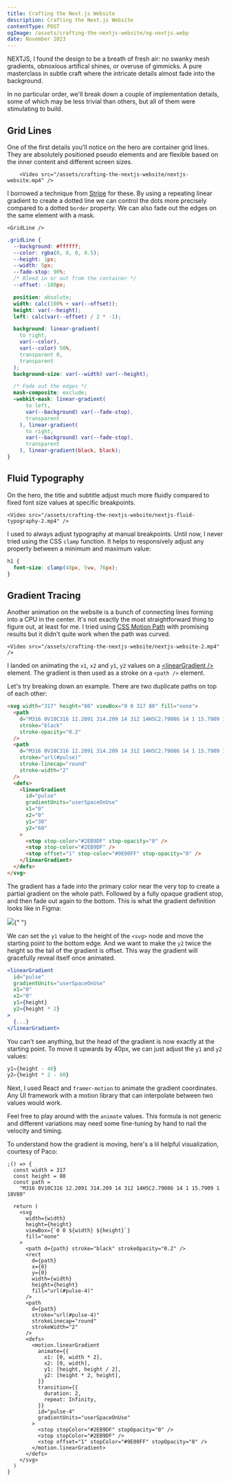 ```yaml
---
title: Crafting the Next.js Website
description: Crafting the Next.js Website
contentType: POST
ogImage: /assets/crafting-the-nextjs-website/og-nextjs.webp
date: November 2023
---
```



NEXTJS, I found the design to be a breath of fresh air: no swanky mesh gradients, obnoxious artifical shines, or overuse of gimmicks. A pure masterclass in subtle craft where the intricate details almost fade into the background.

In no particular order, we'll break down a couple of implementation details, some of which may be less trivial than others, but all of them were stimulating to build.

## Grid Lines

One of the first details you'll notice on the hero are container grid lines. They are absolutely positioned pseudo elements and are flexible based on the inner content and different screen sizes.

        <Video src="/assets/crafting-the-nextjs-website/nextjs-website.mp4" />

I borrowed a technique from [Stripe](https://stripe.com) for these. By using a repeating linear gradient to create a dotted line we can control the dots more precisely compared to a dotted `border` property. We can also fade out the edges on the same element with a mask.

    <GridLine />

```css
.gridLine {
  --background: #ffffff;
  --color: rgba(0, 0, 0, 0.5);
  --height: 1px;
  --width: 5px;
  --fade-stop: 90%;
  /* Bleed in or out from the container */
  --offset: -100px;

  position: absolute;
  width: calc(100% + var(--offset));
  height: var(--height);
  left: calc(var(--offset) / 2 * -1);

  background: linear-gradient(
    to right,
    var(--color),
    var(--color) 50%,
    transparent 0,
    transparent
  );
  background-size: var(--width) var(--height);

  /* Fade out the edges */
  mask-composite: exclude;
  -webkit-mask: linear-gradient(
      to left,
      var(--background) var(--fade-stop),
      transparent
    ), linear-gradient(
      to right,
      var(--background) var(--fade-stop),
      transparent
    ), linear-gradient(black, black);
}
```

## Fluid Typography

On the hero, the title and subtitle adjust much more fluidly compared to fixed font size values at specific breakpoints.

    <Video src="/assets/crafting-the-nextjs-website/nextjs-fluid-typography-2.mp4" />

I used to always adjust typography at manual breakpoints. Until now, I never tried using the CSS `clamp` function. It helps to responsively adjust any property between a minimum and maximum value:

```css
h1 {
  font-size: clamp(48px, 5vw, 76px);
}
```

## Gradient Tracing

Another animation on the website is a bunch of connecting lines forming into a CPU in the center. It's not exactly the most straightforward thing to figure out, at least for me. I tried using [CSS Motion Path](https://developer.mozilla.org/en-US/docs/Web/CSS/CSS_Motion_Path) with promising results but it didn't quite work when the path was curved.

    <Video src="/assets/crafting-the-nextjs-website/nextjs-website-2.mp4" />

I landed on animating the `x1`, `x2` and `y1`, `y2` values on a [\<linearGradient /\>](https://developer.mozilla.org/en-US/docs/Web/SVG/Element/linearGradient) element. The gradient is then used as a stroke on a `<path />` element.

Let's try breaking down an example. There are two duplicate paths on top of each other:
<DuplicatePaths />

```html
<svg width="317" height="80" viewBox="0 0 317 80" fill="none">
  <path
    d="M316 0V10C316 12.2091 314.209 14 312 14H5C2.79086 14 1 15.7909 1 18V80"
    stroke="black"
    stroke-opacity="0.2"
  />
  <path
    d="M316 0V10C316 12.2091 314.209 14 312 14H5C2.79086 14 1 15.7909 1 18V80"
    stroke="url(#pulse)"
    stroke-linecap="round"
    stroke-width="2"
  />
  <defs>
    <linearGradient
      id="pulse"
      gradientUnits="userSpaceOnUse"
      x1="0"
      x2="0"
      y1="30"
      y2="60"
    >
      <stop stop-color="#2EB9DF" stop-opacity="0" />
      <stop stop-color="#2EB9DF" />
      <stop offset="1" stop-color="#9E00FF" stop-opacity="0" />
    </linearGradient>
  </defs>
</svg>
```

The gradient has a fade into the primary color near the very top to create a partial gradient on the whole path. Followed by a fully opaque gradient stop, and then fade out again to the bottom. This is what the gradient definition looks like in Figma:

<Image src="/assets/crafting-the-nextjs-website/three-gradients.webp" />{" "}

We can set the `y1` value to the height of the `<svg>` node and move the starting point to the bottom edge. And we want to make the `y2` twice the height so the tail of the gradient is offset. This way the gradient will gracefully reveal itself once animated.

<Path />

```jsx {6,7}
<linearGradient
  id="pulse"
  gradientUnits="userSpaceOnUse"
  x1="0"
  x2="0"
  y1={height}
  y2={height * 2}
>
  {...}
</linearGradient>
```

You can't see anything, but the head of the gradient is now exactly at the starting point. To move it upwards by 40px, we can just adjust the `y1` and `y2` values:

<VisiblePath />

```js
y1={height - 40}
y2={height * 2 - 80}
```

Next, I used React and `framer-motion` to animate the gradient coordinates. Any UI framework with a motion library that can interpolate between two values would work.

Feel free to play around with the `animate` values. This formula is not generic and different variations may need some fine-tuning by hand to nail the velocity and timing.

<AnimatedPath />

To understand how the gradient is moving, here's a lil helpful visualization, courtesy of Paco:

<VisualizePath />

```tsx
;() => {
  const width = 317
  const height = 80
  const path =
    "M316 0V10C316 12.2091 314.209 14 312 14H5C2.79086 14 1 15.7909 1 18V80"

  return (
    <svg
      width={width}
      height={height}
      viewBox={`0 0 ${width} ${height}`}
      fill="none"
    >
      <path d={path} stroke="black" strokeOpacity="0.2" />
      <rect
        d={path}
        x={0}
        y={0}
        width={width}
        height={height}
        fill="url(#pulse-4)"
      />
      <path
        d={path}
        stroke="url(#pulse-4)"
        strokeLinecap="round"
        strokeWidth="2"
      />
      <defs>
        <motion.linearGradient
          animate={{
            x1: [0, width * 2],
            x2: [0, width],
            y1: [height, height / 2],
            y2: [height * 2, height],
          }}
          transition={{
            duration: 2,
            repeat: Infinity,
          }}
          id="pulse-4"
          gradientUnits="userSpaceOnUse"
        >
          <stop stopColor="#2EB9DF" stopOpacity="0" />
          <stop stopColor="#2EB9DF" />
          <stop offset="1" stopColor="#9E00FF" stopOpacity="0" />
        </motion.linearGradient>
      </defs>
    </svg>
  )
}
```
